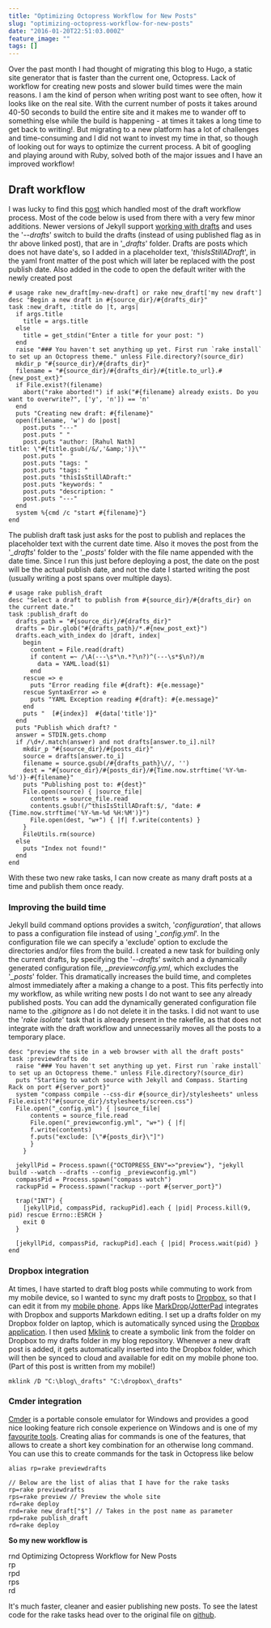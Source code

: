 ```yaml
---
title: "Optimizing Octopress Workflow for New Posts"
slug: "optimizing-octopress-workflow-for-new-posts"
date: "2016-01-20T22:51:03.000Z"
feature_image: ""
tags: []
---
```


Over the past month I had thought of migrating this blog to Hugo, a static site generator that is faster than the current one, Octopress. Lack of workflow for creating new posts and slower build times were the main reasons. I am the kind of person when writing post want to see often, how it looks like on the real site. With the current number of posts it takes around 40-50 seconds to build the entire site and it makes me to wander off to something else while the build is happening - at times it takes a long time to get back to writing!. But migrating to a new platform has a lot of challenges and time-consuming and I did not want to invest my time in that, so though of looking out for ways to optimize the current process. A bit of googling and playing around with Ruby, solved both of the major issues and I have an improved workflow!

**Draft workflow**
------------------

I was lucky to find this [post](http://neverstopbuilding.com/how-to-enhance-your-octopress-draft-and-heroku-deploy-process) which handled most of the draft workflow process. Most of the code below is used from there with a very few minor additions. Newer versions of Jekyll support [working with drafts](http://jekyllrb.com/docs/drafts/) and uses the '_\--drafts_' switch to build the drafts (instead of using published flag as in thr above linked post), that are in '_\_drafts_' folder. Drafts are posts which does not have date's, so I added in a placeholder text, '_thisIsStillADraft_', in the yaml front matter of the post which will later be replaced with the post publish date. Also added in the code to open the default writer with the newly created post

    # usage rake new_draft[my-new-draft] or rake new_draft['my new draft']
    desc "Begin a new draft in #{source_dir}/#{drafts_dir}"
    task :new_draft, :title do |t, args|
      if args.title
        title = args.title
      else
        title = get_stdin("Enter a title for your post: ")
      end
      raise "### You haven't set anything up yet. First run `rake install` to set up an Octopress theme." unless File.directory?(source_dir)
      mkdir_p "#{source_dir}/#{drafts_dir}"
      filename = "#{source_dir}/#{drafts_dir}/#{title.to_url}.#{new_post_ext}"
      if File.exist?(filename)
        abort("rake aborted!") if ask("#{filename} already exists. Do you want to overwrite?", ['y', 'n']) == 'n'
      end
      puts "Creating new draft: #{filename}"
      open(filename, 'w') do |post|
        post.puts "---"
        post.puts " "
        post.puts "author: [Rahul Nath]
    title: \"#{title.gsub(/&/,'&amp;')}\""
        post.puts "  "
        post.puts "tags: "
        post.puts "tags: "
        post.puts "thisIsStillADraft:"
        post.puts "keywords: "
        post.puts "description: "
        post.puts "---"
      end
      system %{cmd /c "start #{filename}"}
    end
    

The publish draft task just asks for the post to publish and replaces the placeholder text with the current date time. Also it moves the post from the '_\_drafts_' folder to the '_\_posts_' folder with the file name appended with the date time. Since I run this just before deploying a post, the date on the post will be the actual publish date, and not the date I started writing the post (usually writing a post spans over multiple days).

    # usage rake publish_draft
    desc "Select a draft to publish from #{source_dir}/#{drafts_dir} on the current date."
    task :publish_draft do
      drafts_path = "#{source_dir}/#{drafts_dir}"
      drafts = Dir.glob("#{drafts_path}/*.#{new_post_ext}")
      drafts.each_with_index do |draft, index|
        begin
          content = File.read(draft)
          if content =~ /\A(---\s*\n.*?\n?)^(---\s*$\n?)/m
            data = YAML.load($1)
          end
        rescue => e
          puts "Error reading file #{draft}: #{e.message}"
        rescue SyntaxError => e
          puts "YAML Exception reading #{draft}: #{e.message}"
        end
        puts "  [#{index}]  #{data['title']}"
      end
      puts "Publish which draft? "
      answer = STDIN.gets.chomp
      if /\d+/.match(answer) and not drafts[answer.to_i].nil?
        mkdir_p "#{source_dir}/#{posts_dir}"
        source = drafts[answer.to_i]
        filename = source.gsub(/#{drafts_path}\//, '')
        dest = "#{source_dir}/#{posts_dir}/#{Time.now.strftime('%Y-%m-%d')}-#{filename}"
        puts "Publishing post to: #{dest}"
        File.open(source) { |source_file|
          contents = source_file.read
          contents.gsub!(/^thisIsStillADraft:$/, "date: #{Time.now.strftime('%Y-%m-%d %H:%M')}")
          File.open(dest, "w+") { |f| f.write(contents) }
        }
        FileUtils.rm(source)
      else
        puts "Index not found!"
      end
    end
    

With these two new rake tasks, I can now create as many draft posts at a time and publish them once ready.

### **Improving the build time**

Jekyll build command options provides a switch, '_configuration_', that allows to pass a configuration file instead of using '_\_config.yml_'. In the configuration file we can specify a 'exclude' option to exclude the directories and/or files from the build. I created a new task for building only the current drafts, by specifying the '_\--drafts_' switch and a dynamically generated configuration file, _\_previewconfig.yml_, which excludes the '_\_posts_' folder. This dramatically increases the build time, and completes almost immediately after a making a change to a post. This fits perfectly into my workflow, as while writing new posts I do not want to see any already published posts. You can add the dynamically generated configuration file name to the _.gitignore_ as I do not delete it in the tasks. I did not want to use the '_rake isolate_' task that is already present in the rakefile, as that does not integrate with the draft workflow and unnecessarily moves all the posts to a temporary place.

    desc "preview the site in a web browser with all the draft posts"
    task :previewdrafts do
      raise "### You haven't set anything up yet. First run `rake install` to set up an Octopress theme." unless File.directory?(source_dir)
      puts "Starting to watch source with Jekyll and Compass. Starting Rack on port #{server_port}"
      system "compass compile --css-dir #{source_dir}/stylesheets" unless File.exist?("#{source_dir}/stylesheets/screen.css")
      File.open("_config.yml") { |source_file|
          contents = source_file.read
          File.open("_previewconfig.yml", "w+") { |f|
          f.write(contents)
          f.puts("exclude: [\"#{posts_dir}\"]")
          }
        }
    
      jekyllPid = Process.spawn({"OCTOPRESS_ENV"=>"preview"}, "jekyll build --watch --drafts --config _previewconfig.yml")
      compassPid = Process.spawn("compass watch")
      rackupPid = Process.spawn("rackup --port #{server_port}")
    
      trap("INT") {
        [jekyllPid, compassPid, rackupPid].each { |pid| Process.kill(9, pid) rescue Errno::ESRCH }
        exit 0
      }
    
      [jekyllPid, compassPid, rackupPid].each { |pid| Process.wait(pid) }
    end
    

### **Dropbox integration**

At times, I have started to draft blog posts while commuting to work from my mobile device, so I wanted to sync my draft posts to [Dropbox](https://db.tt/bvYw3pL6), so that I can edit it from my [mobile phone](__GHOST_URL__/blog/review-two-months-and-counting-android-and-nexus-5/). Apps like [MarkDrop](https://play.google.com/store/apps/details?id=net.keepzero.markdrop&hl=en)/[JotterPad](https://play.google.com/store/apps/details?id=net.keepzero.markdrop&hl=en) integrates with Dropbox and supports Markdown editing. I set up a drafts folder on my Dropbox folder on laptop, which is automatically synced using the [Dropbox application](https://www.dropbox.com/install). I then used [Mklink](https://technet.microsoft.com/en-us/library/cc753194.aspx) to create a symbolic link from the folder on Dropbox to my drafts folder in my blog repository. Whenever a new draft post is added, it gets automatically inserted into the Dropbox folder, which will then be synced to cloud and available for edit on my mobile phone too. (Part of this post is written from my mobile!)

    mklink /D "C:\blog\_drafts" "C:\dropbox\_drafts"
    

### **Cmder integration**

[Cmder](http://cmder.net/) is a portable console emulator for Windows and provides a good nice looking feature rich console experience on Windows and is one of my [favourite tools](__GHOST_URL__/blog/tools-that-I-use/). Creating alias for commands is one of the features, that allows to create a short key combination for an otherwise long command. You can use this to create commands for the task in Octopress like below

    alias rp=rake previewdrafts
    
    // Below are the list of alias that I have for the rake tasks
    rp=rake previewdrafts
    rps=rake preview // Preview the whole site
    rd=rake deploy
    rnd=rake new_draft["$"] // Takes in the post name as parameter
    rpd=rake publish_draft
    rd=rake deploy
    

**So my new workflow is**

rnd Optimizing Octopress Workflow for New Posts  
rp  
rpd  
rps  
rd

It's much faster, cleaner and easier publishing new posts. To see the latest code for the rake tasks head over to the original file on [github](https://github.com/rahulpnath/rahulpnath.com/blob/master/Rakefile).